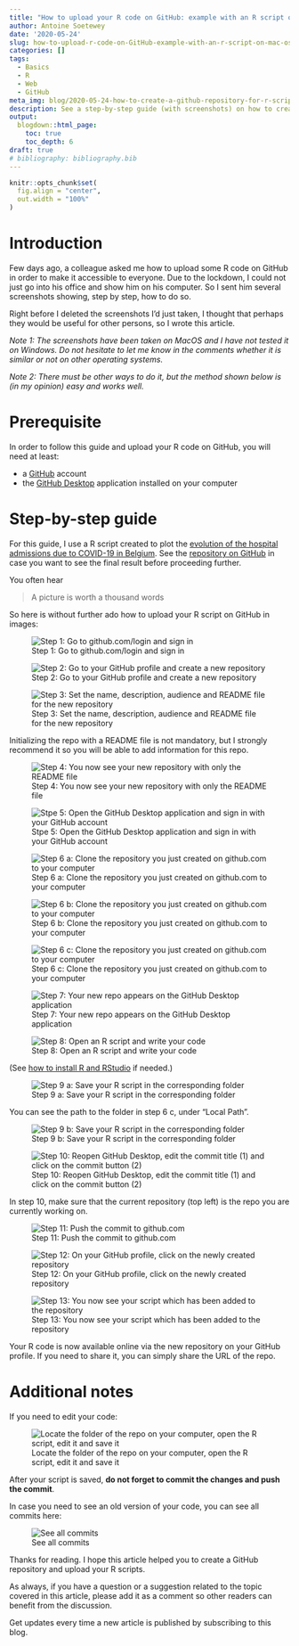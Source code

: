 ```yaml
---
title: "How to upload your R code on GitHub: example with an R script on MacOS"
author: Antoine Soetewey
date: '2020-05-24'
slug: how-to-upload-r-code-on-GitHub-example-with-an-r-script-on-mac-os
categories: []
tags:
  - Basics
  - R
  - Web
  - GitHub
meta_img: blog/2020-05-24-how-to-create-a-github-repository-for-r-scripts-on-macos_files/upload-r-code-on-GitHub-example-with-an-r-script-on-mac-os-4.png
description: See a step-by-step guide (with screenshots) on how to create a GitHub repository and upload R code and scripts on MacOS using GitHub desktop
output:
  blogdown::html_page:
    toc: true
    toc_depth: 6
draft: true
# bibliography: bibliography.bib
---
```


```r
knitr::opts_chunk$set(
  fig.align = "center",
  out.width = "100%"
)
```

# Introduction

Few days ago, a colleague asked me how to upload some R code on GitHub in order to make it accessible to everyone. Due to the lockdown, I could not just go into his office and show him on his computer. So I sent him several screenshots showing, step by step, how to do so.

Right before I deleted the screenshots I'd just taken, I thought that perhaps they would be useful for other persons, so I wrote this article.

*Note 1: The screenshots have been taken on MacOS and I have not tested it on Windows. Do not hesitate to let me know in the comments whether it is similar or not on other operating systems.*

*Note 2: There must be other ways to do it, but the method shown below is (in my opinion) easy and works well.*

# Prerequisite

In order to follow this guide and upload your R code on GitHub, you will need at least:

* a [GitHub](https://github.com/){target="_blank"} account
* the [GitHub Desktop](https://desktop.github.com/){target="_blank"} application installed on your computer

# Step-by-step guide

For this guide, I use a R script created to plot the [evolution of the hospital admissions due to COVID-19 in Belgium](/blog/covid-19-in-belgium-is-it-over-yet/). See the [repository on GitHub](https://github.com/AntoineSoetewey/COVID-19-Figures){target="_blank"} in case you want to see the final result before proceeding further.

You often hear

> A picture is worth a thousand words

So here is without further ado how to upload your R script on GitHub in images:

![Step 1: Go to github.com/login and sign in](/blog/2020-05-24-how-to-create-a-github-repository-for-r-scripts-on-macos_files/upload-r-code-on-GitHub-example-with-an-r-script-on-mac-os-1.png)

![Step 2: Go to your GitHub profile and create a new repository](/blog/2020-05-24-how-to-create-a-github-repository-for-r-scripts-on-macos_files/upload-r-code-on-GitHub-example-with-an-r-script-on-mac-os-2.png)

![Step 3: Set the name, description, audience and README file for the new repository](/blog/2020-05-24-how-to-create-a-github-repository-for-r-scripts-on-macos_files/upload-r-code-on-GitHub-example-with-an-r-script-on-mac-os-3.png)

Initializing the repo with a README file is not mandatory, but I strongly recommend it so you will be able to add information for this repo.

![Step 4: You now see your new repository with only the README file](/blog/2020-05-24-how-to-create-a-github-repository-for-r-scripts-on-macos_files/upload-r-code-on-GitHub-example-with-an-r-script-on-mac-os-4.png)

![Stpe 5: Open the GitHub Desktop application and sign in with your GitHub account](/blog/2020-05-24-how-to-create-a-github-repository-for-r-scripts-on-macos_files/upload-r-code-on-GitHub-example-with-an-r-script-on-mac-os-5.png)

![Step 6 a: Clone the repository you just created on github.com to your computer](/blog/2020-05-24-how-to-create-a-github-repository-for-r-scripts-on-macos_files/upload-r-code-on-GitHub-example-with-an-r-script-on-mac-os-6.png)

![Step 6 b: Clone the repository you just created on github.com to your computer](/blog/2020-05-24-how-to-create-a-github-repository-for-r-scripts-on-macos_files/upload-r-code-on-GitHub-example-with-an-r-script-on-mac-os-7.png)

![Step 6 c: Clone the repository you just created on github.com to your computer](/blog/2020-05-24-how-to-create-a-github-repository-for-r-scripts-on-macos_files/upload-r-code-on-GitHub-example-with-an-r-script-on-mac-os-8.png)

![Step 7: Your new repo appears on the GitHub Desktop application](/blog/2020-05-24-how-to-create-a-github-repository-for-r-scripts-on-macos_files/upload-r-code-on-GitHub-example-with-an-r-script-on-mac-os-9.png)

![Step 8: Open an R script and write your code](/blog/2020-05-24-how-to-create-a-github-repository-for-r-scripts-on-macos_files/upload-r-code-on-GitHub-example-with-an-r-script-on-mac-os-10.png)

(See [how to install R and RStudio](/blog/how-to-install-r-and-rstudio/) if needed.)

![Step 9 a: Save your R script in the corresponding folder](/blog/2020-05-24-how-to-create-a-github-repository-for-r-scripts-on-macos_files/upload-r-code-on-GitHub-example-with-an-r-script-on-mac-os-11.png)

You can see the path to the folder in step 6 c, under "Local Path".

![Step 9 b: Save your R script in the corresponding folder](/blog/2020-05-24-how-to-create-a-github-repository-for-r-scripts-on-macos_files/upload-r-code-on-GitHub-example-with-an-r-script-on-mac-os-12.png)

![Step 10: Reopen GitHub Desktop, edit the commit title (1) and click on the commit button (2)](/blog/2020-05-24-how-to-create-a-github-repository-for-r-scripts-on-macos_files/upload-r-code-on-GitHub-example-with-an-r-script-on-mac-os-13.png)

In step 10, make sure that the current repository (top left) is the repo you are currently working on.

![Step 11: Push the commit to github.com](/blog/2020-05-24-how-to-create-a-github-repository-for-r-scripts-on-macos_files/upload-r-code-on-GitHub-example-with-an-r-script-on-mac-os-14.png)

![Step 12: On your GitHub profile, click on the newly created repository](/blog/2020-05-24-how-to-create-a-github-repository-for-r-scripts-on-macos_files/upload-r-code-on-GitHub-example-with-an-r-script-on-mac-os-15.png)

![Step 13: You now see your script which has been added to the repository](/blog/2020-05-24-how-to-create-a-github-repository-for-r-scripts-on-macos_files/upload-r-code-on-GitHub-example-with-an-r-script-on-mac-os-16.png)

Your R code is now available online via the new repository on your GitHub profile. If you need to share it, you can simply share the URL of the repo.

# Additional notes

If you need to edit your code:

![Locate the folder of the repo on your computer, open the R script, edit it and save it](/blog/2020-05-24-how-to-create-a-github-repository-for-r-scripts-on-macos_files/upload-r-code-on-GitHub-example-with-an-r-script-on-mac-os-17.png)

After your script is saved, **do not forget to commit the changes and push the commit**.

In case you need to see an old version of your code, you can see all commits here:

![See all commits](/blog/2020-05-24-how-to-create-a-github-repository-for-r-scripts-on-macos_files/upload-r-code-on-GitHub-example-with-an-r-script-on-mac-os-18.png)

Thanks for reading. I hope this article helped you to create a GitHub repository and upload your R scripts.

As always, if you have a question or a suggestion related to the topic covered in this article, please add it as a comment so other readers can benefit from the discussion.

Get updates every time a new article is published by subscribing to this blog.
